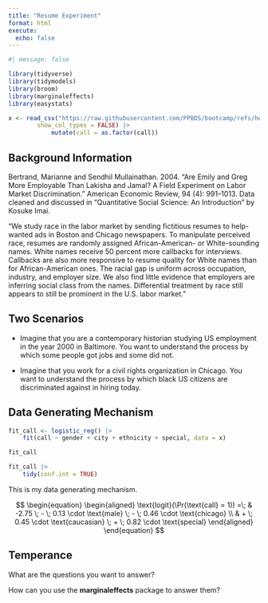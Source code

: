 ```yaml
---
title: "Resume Experiment"
format: html
execute: 
  echo: false
---
```



```r
#| message: false

library(tidyverse)
library(tidymodels)
library(broom)
library(marginaleffects)
library(easystats)

x <- read_csv("https://raw.githubusercontent.com/PPBDS/bootcamp/refs/heads/master/_internal/data/resume.csv",
        show_col_types = FALSE) |> 
            mutate(call = as.factor(call))
```

## Background Information

Bertrand, Marianne and Sendhil Mullainathan. 2004. "Are Emily and Greg More Employable Than Lakisha and Jamal? A Field Experiment on Labor Market Discrimination." American Economic Review, 94 (4): 991–1013. Data cleaned and discussed in "Quantitative Social Science: An Introduction" by Kosuke Imai.

"We study race in the labor market by sending fictitious resumes to help-wanted ads in Boston and Chicago newspapers. To manipulate perceived race, resumes are randomly assigned African-American- or White-sounding names. White names receive 50 percent more callbacks for interviews. Callbacks are also more responsive to resume quality for White names than for African-American ones. The racial gap is uniform across occupation, industry, and employer size. We also find little evidence that employers are inferring social class from the names. Differential treatment by race still appears to still be prominent in the U.S. labor market."


## Two Scenarios

* Imagine that you are a contemporary historian studying US employment in the year 2000 in Baltimore. You want to understand the process by which some people got jobs and some did not.

* Imagine that you work for a civil rights organization in Chicago. You want to understand the process by which black US citizens are discriminated against in hiring today.

## Data Generating Mechanism

```r
fit_call <- logistic_reg() |> 
    fit(call ~ gender + city + ethnicity + special, data = x) 
```

```r
fit_call
```

```r
fit_call |> 
    tidy(conf.int = TRUE)
```

This is my data generating mechanism. 

$$
\begin{equation}
\begin{aligned}
\text{logit}(\Pr(\text{call} = 1)) =\; & -2.75 
\; - \; 0.13 \cdot \text{male} 
\; - \; 0.46 \cdot \text{chicago} \\
& + \; 0.45 \cdot \text{caucasian} 
\; + \; 0.82 \cdot \text{special}
\end{aligned}
\end{equation}
$$

## Temperance

What are the questions you want to answer?

How can you use the **marginaleffects** package to answer them?
